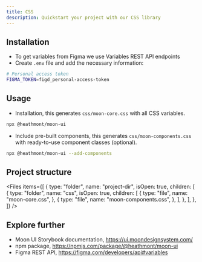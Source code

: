 ```yaml
---
title: CSS
description: Quickstart your project with our CSS library
---
```


## Installation

- To get variables from Figma we use Variables REST API endpoints
- Create `.env` file and add the necessary information:

```bash
# Personal access token
FIGMA_TOKEN=figd_personal-access-token
```

## Usage

- Installation, this generates `css/moon-core.css` with all CSS variables.

```bash
npx @heathmont/moon-ui
```

- Include pre-built components, this generates `css/moon-components.css` with ready-to-use component classes (optional).

```bash
npx @heathmont/moon-ui --add-components
```

## Project structure

<Files
  items={[
    {
      type: "folder",
      name: "project-dir",
      isOpen: true,
      children: [
        {
          type: "folder",
          name: "css",
          isOpen: true,
          children: [
            {
              type: "file",
              name: "moon-core.css",
            },
            {
              type: "file",
              name: "moon-components.css",
            },
          ],
        },
      ],
    },
  ]}
/>

## Explore further

- Moon UI Storybook documentation, https://ui.moondesignsystem.com/
- npm package, https://npmjs.com/package/@heathmont/moon-ui
- Figma REST API, https://figma.com/developers/api#variables

